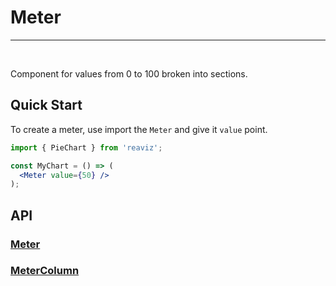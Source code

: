 
<Meta title="Docs/Chart Types/Meter" />

# Meter

---
<br />
<div className="doc-story">
<Story id="charts-meter--basic" />
</div>

Component for values from 0 to 100 broken into sections.

## Quick Start
To create a meter, use import the `Meter` and give it `value` point.

```jsx
import { PieChart } from 'reaviz';

const MyChart = () => (
  <Meter value={50} />
);
```

## API
### [Meter](https://github.com/reaviz/reaviz/blob/master/src/Meter/Meter.tsx)
<ArgsTable of={Meter} />

### [MeterColumn](https://github.com/reaviz/reaviz/blob/master/src/Meter/MeterColumn.tsx)
<ArgsTable of={MeterColumn} />
